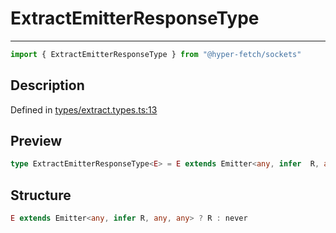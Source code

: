 

# ExtractEmitterResponseType

<div class="api-docs__separator" data-reactroot="">

---

</div><div class="api-docs__import" data-reactroot="">

```ts
import { ExtractEmitterResponseType } from "@hyper-fetch/sockets"
```

</div><div class="api-docs__section">

## Description

</div><div class="api-docs__description"><span class="api-docs__do-not-parse">



</span></div><p class="api-docs__definition">

Defined in [types/extract.types.ts:13](https://github.com/BetterTyped/hyper-fetch/blob/c44d728f/packages/sockets/src/types/extract.types.ts#L13)

</p><div class="api-docs__section">

## Preview

</div><div class="api-docs__preview type single">

```ts
type ExtractEmitterResponseType<E> = E extends Emitter<any, infer  R, any, any> ? R : never;
```

</div><div class="api-docs__section">

## Structure

</div><div class="api-docs__returns">

```ts
E extends Emitter<any, infer R, any, any> ? R : never
```

</div>